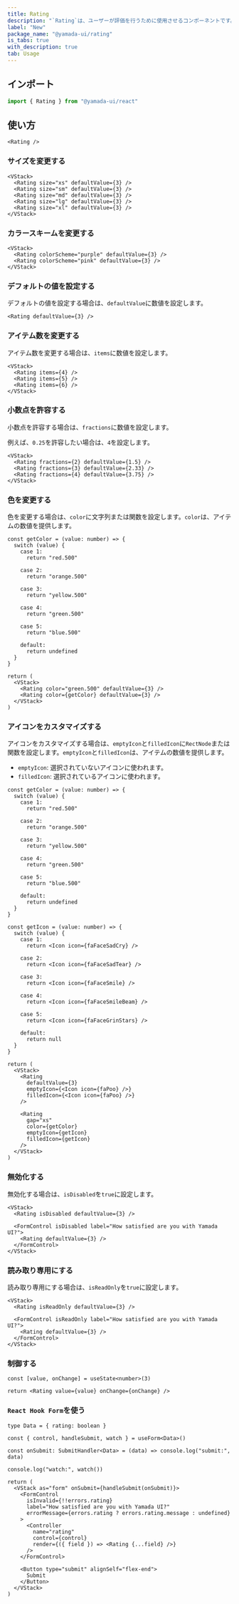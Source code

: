 ```yaml
---
title: Rating
description: "`Rating`は、ユーザーが評価を行うために使用させるコンポーネントです。"
label: "New"
package_name: "@yamada-ui/rating"
is_tabs: true
with_description: true
tab: Usage
---
```


## インポート

```ts
import { Rating } from "@yamada-ui/react"
```

## 使い方

```tsx
<Rating />
```

### サイズを変更する

```tsx
<VStack>
  <Rating size="xs" defaultValue={3} />
  <Rating size="sm" defaultValue={3} />
  <Rating size="md" defaultValue={3} />
  <Rating size="lg" defaultValue={3} />
  <Rating size="xl" defaultValue={3} />
</VStack>
```

### カラースキームを変更する

```tsx
<VStack>
  <Rating colorScheme="purple" defaultValue={3} />
  <Rating colorScheme="pink" defaultValue={3} />
</VStack>
```

### デフォルトの値を設定する

デフォルトの値を設定する場合は、`defaultValue`に数値を設定します。

```tsx
<Rating defaultValue={3} />
```

### アイテム数を変更する

アイテム数を変更する場合は、`items`に数値を設定します。

```tsx
<VStack>
  <Rating items={4} />
  <Rating items={5} />
  <Rating items={6} />
</VStack>
```

### 小数点を許容する

小数点を許容する場合は、`fractions`に数値を設定します。

例えば、`0.25`を許容したい場合は、`4`を設定します。

```tsx
<VStack>
  <Rating fractions={2} defaultValue={1.5} />
  <Rating fractions={3} defaultValue={2.33} />
  <Rating fractions={4} defaultValue={3.75} />
</VStack>
```

### 色を変更する

色を変更する場合は、`color`に文字列または関数を設定します。`color`は、アイテムの数値を提供します。

```tsx functional=true
const getColor = (value: number) => {
  switch (value) {
    case 1:
      return "red.500"

    case 2:
      return "orange.500"

    case 3:
      return "yellow.500"

    case 4:
      return "green.500"

    case 5:
      return "blue.500"

    default:
      return undefined
  }
}

return (
  <VStack>
    <Rating color="green.500" defaultValue={3} />
    <Rating color={getColor} defaultValue={3} />
  </VStack>
)
```

### アイコンをカスタマイズする

アイコンをカスタマイズする場合は、`emptyIcon`と`filledIcon`に`RectNode`または関数を設定します。`emptyIcon`と`filledIcon`は、アイテムの数値を提供します。

- `emptyIcon`: 選択されていないアイコンに使われます。
- `filledIcon`: 選択されているアイコンに使われます。

```tsx functional=true
const getColor = (value: number) => {
  switch (value) {
    case 1:
      return "red.500"

    case 2:
      return "orange.500"

    case 3:
      return "yellow.500"

    case 4:
      return "green.500"

    case 5:
      return "blue.500"

    default:
      return undefined
  }
}

const getIcon = (value: number) => {
  switch (value) {
    case 1:
      return <Icon icon={faFaceSadCry} />

    case 2:
      return <Icon icon={faFaceSadTear} />

    case 3:
      return <Icon icon={faFaceSmile} />

    case 4:
      return <Icon icon={faFaceSmileBeam} />

    case 5:
      return <Icon icon={faFaceGrinStars} />

    default:
      return null
  }
}

return (
  <VStack>
    <Rating
      defaultValue={3}
      emptyIcon={<Icon icon={faPoo} />}
      filledIcon={<Icon icon={faPoo} />}
    />

    <Rating
      gap="xs"
      color={getColor}
      emptyIcon={getIcon}
      filledIcon={getIcon}
    />
  </VStack>
)
```

### 無効化する

無効化する場合は、`isDisabled`を`true`に設定します。

```tsx
<VStack>
  <Rating isDisabled defaultValue={3} />

  <FormControl isDisabled label="How satisfied are you with Yamada UI?">
    <Rating defaultValue={3} />
  </FormControl>
</VStack>
```

### 読み取り専用にする

読み取り専用にする場合は、`isReadOnly`を`true`に設定します。

```tsx
<VStack>
  <Rating isReadOnly defaultValue={3} />

  <FormControl isReadOnly label="How satisfied are you with Yamada UI?">
    <Rating defaultValue={3} />
  </FormControl>
</VStack>
```

### 制御する

```tsx functional=true
const [value, onChange] = useState<number>(3)

return <Rating value={value} onChange={onChange} />
```

### `React Hook Form`を使う

```tsx functional=true
type Data = { rating: boolean }

const { control, handleSubmit, watch } = useForm<Data>()

const onSubmit: SubmitHandler<Data> = (data) => console.log("submit:", data)

console.log("watch:", watch())

return (
  <VStack as="form" onSubmit={handleSubmit(onSubmit)}>
    <FormControl
      isInvalid={!!errors.rating}
      label="How satisfied are you with Yamada UI?"
      errorMessage={errors.rating ? errors.rating.message : undefined}
    >
      <Controller
        name="rating"
        control={control}
        render={({ field }) => <Rating {...field} />}
      />
    </FormControl>

    <Button type="submit" alignSelf="flex-end">
      Submit
    </Button>
  </VStack>
)
```
